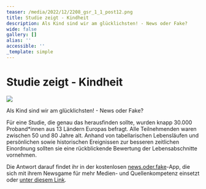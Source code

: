 ```yaml
---
teaser: /media/2022/12/2208_gsr_1_1_post12.png
title: Studie zeigt - Kindheit
description: Als Kind sind wir am glücklichsten! - News oder Fake?
wide: false
gallery: []
alias: ''
accessible: ''
_template: simple
---
```


# Studie zeigt - Kindheit

![](/media/2022/12/2208_gsr_1_1_post12.png)

Als Kind sind wir am glücklichsten! - News oder Fake?

Für eine Studie, die genau das herausfinden sollte, wurden knapp 30.000 Proband*innen aus 13 Ländern Europas befragt. Alle Teilnehmenden waren zwischen 50 und 80 Jahre alt. Anhand von tabellarischen Lebensläufen und persönlichen sowie historischen Ereignissen zur besseren zeitlichen Einordnung sollten sie eine rückblickende Bewertung der Lebensabschnitte vornehmen.

Die Antwort darauf findet ihr in der kostenlosen [news.oder.fake](https://www.facebook.com/newsoderfake?__cft__\[0\]=AZUalqOkQyIy3nLa9YyMoq4vA9_jlFyUsDzN3aStXElnxINGIasmVjIG_JSvWF45c6ETBFY3WfTP9Vz_5ACzeJnIdMzWIj_FWDbvY3bj9ToC4qVaaOMDaIF4LuFtTW_zr9MLh3opgkSpJHDUSydKdVLrZOeJxSs26Bl_eI0d66FvSkrFqdmUJ91U0GS4pQycySK8V3WFrQvBG-tq6UhXXX07&__tn__=-\]K-R)-App, die sich mit ihrem Newsgame für mehr Medien- und Quellenkompetenz einsetzt oder [unter diesem Link](https://headline.newsoderfake.de/gluecklichste-jahre-7OGPo1?fbclid=IwAR36xGphL3w5hIKfBov1eNKBdcBcdQyyIiiG1bYVu5c7jjWTRMhjk-KdFlA).
